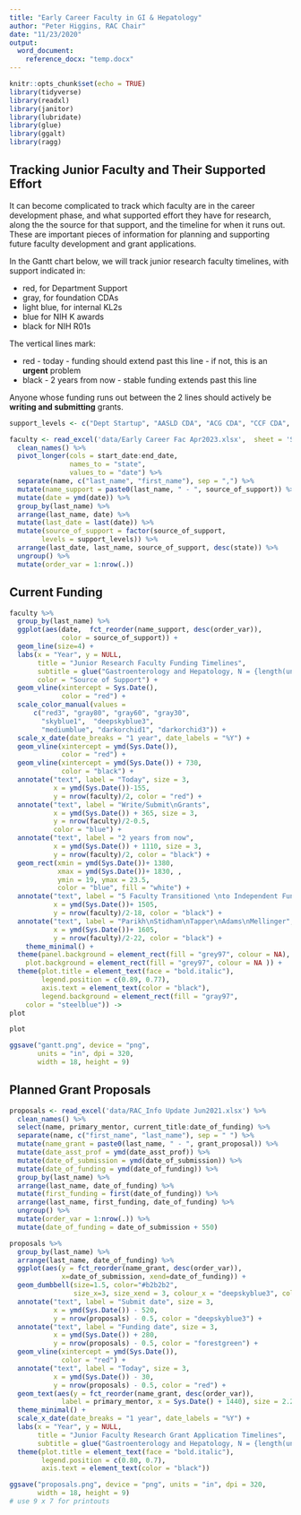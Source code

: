 ```yaml
---
title: "Early Career Faculty in GI & Hepatology"
author: "Peter Higgins, RAC Chair"
date: "11/23/2020"
output:
  word_document: 
    reference_docx: "temp.docx"
---
```


```r
knitr::opts_chunk$set(echo = TRUE)
library(tidyverse)
library(readxl)
library(janitor)
library(lubridate)
library(glue)
library(ggalt)
library(ragg)
```

## Tracking Junior Faculty and Their Supported Effort

It can become complicated to track which faculty are in the career development phase, and what supported effort they have for research, along the the source for that support, and the timeline for when it runs out. These are important pieces of information for planning and supporting future faculty development and grant applications.

In the Gantt chart below, we will track junior research faculty timelines, with support indicated in:

- red, for Department Support
- gray, for foundation CDAs
- light blue, for internal KL2s
- blue for NIH K awards
- black for NIH R01s

The vertical lines mark:

- red - today - funding should extend past this line - if not, this is an **urgent** problem
- black - 2 years from now - stable funding extends past this line

Anyone whose funding runs out between the 2 lines should actively be **writing and submitting** grants.
```r
support_levels <- c("Dept Startup", "AASLD CDA", "ACG CDA", "CCF CDA", "NIH KL2", "NIH K23", "NIH K08",  "VA CDA", "VA Other", "NIH U01")

faculty <- read_excel('data/Early Career Fac Apr2023.xlsx',  sheet = 'Sheet1') %>% 
  clean_names() %>% 
  pivot_longer(cols = start_date:end_date,
               names_to = "state",
               values_to = "date") %>% 
  separate(name, c("last_name", "first_name"), sep = ",") %>% 
  mutate(name_support = paste0(last_name, " - ", source_of_support)) %>% 
  mutate(date = ymd(date)) %>% 
  group_by(last_name) %>% 
  arrange(last_name, date) %>% 
  mutate(last_date = last(date)) %>% 
  mutate(source_of_support = factor(source_of_support,
        levels = support_levels)) %>% 
  arrange(last_date, last_name, source_of_support, desc(state)) %>% 
  ungroup() %>% 
  mutate(order_var = 1:nrow(.))

```

## Current Funding

```r

faculty %>% 
  group_by(last_name) %>% 
  ggplot(aes(date,  fct_reorder(name_support, desc(order_var)),
             color = source_of_support)) +
  geom_line(size=4) +
  labs(x = "Year", y = NULL, 
       title = "Junior Research Faculty Funding Timelines",
       subtitle = glue("Gastroenterology and Hepatology, N = {length(unique(faculty$last_name))}"),
       color = "Source of Support") +
  geom_vline(xintercept = Sys.Date(), 
             color = "red") +
  scale_color_manual(values = 
      c("red3", "gray80", "gray60", "gray30",
        "skyblue1",  "deepskyblue3", 
        "mediumblue", "darkorchid1", "darkorchid3")) +
  scale_x_date(date_breaks = "1 year", date_labels = "%Y") +
  geom_vline(xintercept = ymd(Sys.Date()),
             color = "red") +
  geom_vline(xintercept = ymd(Sys.Date()) + 730,
             color = "black") +
  annotate("text", label = "Today", size = 3,
           x = ymd(Sys.Date())-155, 
           y = nrow(faculty)/2, color = "red") +
  annotate("text", label = "Write/Submit\nGrants", 
           x = ymd(Sys.Date()) + 365, size = 3,
           y = nrow(faculty)/2-0.5, 
           color = "blue") +
  annotate("text", label = "2 years from now", 
           x = ymd(Sys.Date()) + 1110, size = 3,
           y = nrow(faculty)/2, color = "black") +
  geom_rect(xmin = ymd(Sys.Date())+ 1380, 
            xmax = ymd(Sys.Date())+ 1830, , 
            ymin = 19, ymax = 23.5, 
            color = "blue", fill = "white") +
  annotate("text", label = "5 Faculty Transitioned \nto Independent Funding", size = 3.5,
           x = ymd(Sys.Date())+ 1505, 
           y = nrow(faculty)/2-18, color = "black") +
  annotate("text", label = "Parikh\nStidham\nTapper\nAdams\nMellinger", size = 3,
           x = ymd(Sys.Date())+ 1605, 
           y = nrow(faculty)/2-22, color = "black") +
    theme_minimal() +
  theme(panel.background = element_rect(fill = "grey97", colour = NA),
    plot.background = element_rect(fill = "grey97", colour = NA )) +
  theme(plot.title = element_text(face = "bold.italic"),
        legend.position = c(0.89, 0.77),
        axis.text = element_text(color = "black"),
        legend.background = element_rect(fill = "gray97",
    color = "steelblue")) ->
plot

plot 

ggsave("gantt.png", device = "png", 
       units = "in", dpi = 320,
       width = 18, height = 9)
```

## Planned Grant Proposals

```r

proposals <- read_excel('data/RAC_Info Update Jun2021.xlsx') %>% 
  clean_names() %>% 
  select(name, primary_mentor, current_title:date_of_funding) %>% 
  separate(name, c("first_name", "last_name"), sep = " ") %>% 
  mutate(name_grant = paste0(last_name, " - ", grant_proposal)) %>% 
  mutate(date_asst_prof = ymd(date_asst_prof)) %>% 
  mutate(date_of_submission = ymd(date_of_submission)) %>% 
  mutate(date_of_funding = ymd(date_of_funding)) %>% 
  group_by(last_name) %>% 
  arrange(last_name, date_of_funding) %>% 
  mutate(first_funding = first(date_of_funding)) %>% 
  arrange(last_name, first_funding, date_of_funding) %>% 
  ungroup() %>% 
  mutate(order_var = 1:nrow(.)) %>% 
  mutate(date_of_funding = date_of_submission + 550)

proposals %>% 
  group_by(last_name) %>% 
  arrange(last_name, date_of_funding) %>% 
  ggplot(aes(y = fct_reorder(name_grant, desc(order_var)),
             x=date_of_submission, xend=date_of_funding)) +
  geom_dumbbell(size=1.5, color="#b2b2b2", 
                size_x=3, size_xend = 3, colour_x = "deepskyblue3", colour_xend = "forestgreen") +
  annotate("text", label = "Submit date", size = 3,
           x = ymd(Sys.Date()) - 520, 
           y = nrow(proposals) - 0.5, color = "deepskyblue3") +
  annotate("text", label = "Funding date", size = 3,
           x = ymd(Sys.Date()) + 280, 
           y = nrow(proposals) - 0.5, color = "forestgreen") +
  geom_vline(xintercept = ymd(Sys.Date()),
             color = "red") +
  annotate("text", label = "Today", size = 3,
           x = ymd(Sys.Date()) - 30, 
           y = nrow(proposals) - 0.5, color = "red") +
  geom_text(aes(y = fct_reorder(name_grant, desc(order_var)),
             label = primary_mentor, x = Sys.Date() + 1440), size = 2.2) +
  theme_minimal() +
  scale_x_date(date_breaks = "1 year", date_labels = "%Y") +
  labs(x = "Year", y = NULL, 
       title = "Junior Faculty Research Grant Application Timelines",
       subtitle = glue("Gastroenterology and Hepatology, N = {length(unique(proposals$last_name))}                                                                   Primary Mentor")) +
  theme(plot.title = element_text(face = "bold.italic"),
        legend.position = c(0.80, 0.7),
        axis.text = element_text(color = "black"))

ggsave("proposals.png", device = "png", units = "in", dpi = 320,
       width = 18, height = 9)
# use 9 x 7 for printouts
```
